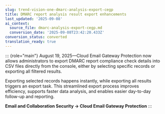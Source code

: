 ```yaml
---
slug: trend-vision-one-dmarc-analysis-export-cegp
title: DMARC report analysis result export enhancements
last_updated: '2025-09-08'
ai_context:
  source_file: dmarc-analysis-export-cegp.md
  conversion_date: '2025-09-08T23:42:20.433Z'
conversion_status: converted
translation_ready: true
---
```


::: {role="main"}
August 19, 2025—Cloud Email Gateway Protection now allows administrators to export DMARC report compliance check details into CSV files directly from the console, either by selecting specific records or exporting all filtered results.

Exporting selected records happens instantly, while exporting all results triggers an export task. This streamlined export process improves efficiency, supports faster data analysis, and enables easier day-to-day follow-up and reporting.

**Email and Collaboration Security → Cloud Email Gateway Protection**
:::
